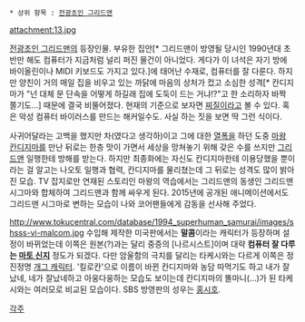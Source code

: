  * 상위 항목 : [[전광초인 그리드맨]]

attachment:13.jpg

[[전광초인 그리드맨]]의 등장인물. 부유한 집안[* 그리드맨이 방영될 당시인 1990년대 초반만 해도 컴퓨터가 지금처럼 널리 퍼진 물건이 아니었다. 게다가 이 녀석은 자기 방에 바이올린이나 MIDI 키보드도 가지고 있다.]에 태어난 수재로, 컴퓨터를 잘 다룬다. 하지만 양친이 거의 매일 집을 비우고 있는 까닭에 마음의 상처가 컸고 소심한 성격[* 칸디지마가 "넌 대체 문 단속을 어떻게 하길래 집에 도둑이 드는 거냐!?"고 한 소리하자 바짝 쫄기도...] 때문에 결국 비뚤어졌다. 현재의 기준으로 보자면 [[찌질이]]라고 볼 수 있다. 혹은 악성 컴퓨터 바이러스를 만드는 해커일수도. 사실 하는 짓을 보면 딱 그런 식이다.

사귀어달라는 고백을 했지만 차(였다고 생각하)이고 그에 대한 [[열폭]]을 하던 도중 [[마왕 칸디지마]]를 만난 뒤로는 한층 맛이 가면서 세상을 망쳐놓기 위해 갖은 수를 쓰지만 [[그리드맨]] 일행한테 방해를 받는다. 하지만 최종화에는 자신도 칸디지마한테 이용당했을 뿐이라는 걸 알고는 나오토 일행과 협력, 칸디지마를 물리쳤는데 그 뒤로는 성격도 많이 밝아진 모습. TV 잡지로만 연재된 스토리인 마왕의 역습에서는 그리드맨의 동생인 그리드맨 시그마와 합체하여 그리드맨과 함께 싸우게 된다. 2015년에 공개된 애니메이션에서도 그리드맨 시그마로 변하는 모습이 나와 코어팬들에게 감동을 선사해 주었다.

http://www.tokucentral.com/database/1994_superhuman_samurai/images/shsss-vi-malcom.jpg
수입해 제작한 미국판에서는 '''말콤'''이라는 캐릭터가 등장하며 설정이 바뀌었는데 이쪽은 원본(?)과는 달리 중증의 [나르시스트]이며 대략 '''컴퓨터 잘 다루는 [[마토 신지]]''' 정도가 되겠다. 다만 암울함의 극치를 달리는 타케시와는 다르게 이쪽은 정진정명 [[개그 캐릭터]]. '킬로칸'으로 이름이 바뀐 칸디지마와 농담 따먹기도 하고 내가 잘났네, 네가 잘났네하고 아웅다웅하는 모습도 보이는데 칸디지마의 똘마니(...)가 된 타케시와는 여러모로 비교된 모습이다. SBS 방영판의 성우는 [[홍시호]].

[[각주]]
